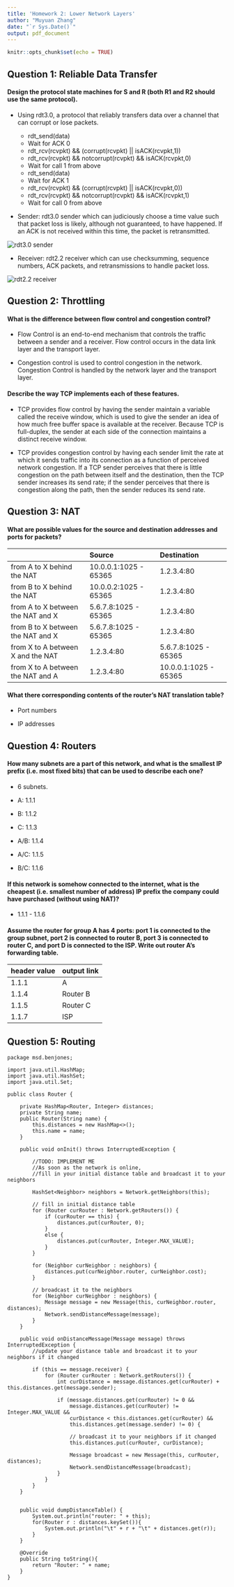 ```yaml
---
title: 'Homework 2: Lower Network Layers'
author: "Muyuan Zhang"
date: "`r Sys.Date()`"
output: pdf_document
---
```


```r
knitr::opts_chunk$set(echo = TRUE)
```

## Question 1: Reliable Data Transfer

#### Design the protocol state machines for S and R (both R1 and R2 should use the same protocol).

+ Using rdt3.0, a protocol that reliably transfers data over a channel that can corrupt or lose packets.

  * rdt_send(data)
  * Wait for ACK 0
  * rdt_rcv(rcvpkt) && (corrupt(rcvpkt) || isACK(rcvpkt,1))
  * rdt_rcv(rcvpkt) && notcorrupt(rcvpkt) && isACK(rcvpkt,0)
  * Wait for call 1 from above
  * rdt_send(data)
  * Wait for ACK 1
  * rdt_rcv(rcvpkt) && (corrupt(rcvpkt) || isACK(rcvpkt,0))
  * rdt_rcv(rcvpkt) && notcorrupt(rcvpkt) && isACK(rcvpkt,1)
  * Wait for call 0 from above

+ Sender: rdt3.0 sender which can judiciously choose a time value such that packet loss is likely, although not guaranteed, to have happened. If an ACK is not received within this time, the packet is retransmitted.

![rdt3.0 sender](rdt3.0sender.png)\newline

+ Receiver: rdt2.2 receiver which can use checksumming, sequence numbers, ACK packets, and retransmissions to handle packet loss.

![rdt2.2 receiver](rdt2.2receiver.png)\newline

## Question 2: Throttling

#### What is the difference between flow control and congestion control?

+ Flow Control is an end-to-end mechanism that controls the traffic between a sender and a receiver. Flow control occurs in the data link layer and the transport layer.

+ Congestion control is used to control congestion in the network. Congestion Control is handled by the network layer and the transport layer.

#### Describe the way TCP implements each of these features.

+ TCP provides flow control by having the sender maintain a variable called the receive window, which is used to give the sender an idea of how much free buffer space is available at the receiver. Because TCP is full-duplex, the sender at each side of the connection maintains a distinct receive window.

+ TCP provides congestion control by having each sender limit the rate at which it sends traffic into its connection as a function of perceived network congestion. If a TCP sender perceives that there is little congestion on the path between itself and the destination, then the TCP sender increases its send rate; if the sender perceives that there is congestion along the path, then the sender reduces its send rate.

## Question 3: NAT

#### What are possible values for the source and destination addresses and ports for packets?

                                          Source                        Destination
---------------------------------         -------------                 -------------
from A to X behind the NAT                10.0.0.1:1025 - 65365         1.2.3.4:80
from B to X behind the NAT                10.0.0.2:1025 - 65365         1.2.3.4:80
from A to X between the NAT and X         5.6.7.8:1025 - 65365          1.2.3.4:80
from B to X between the NAT and X         5.6.7.8:1025 - 65365          1.2.3.4:80
from X to A between X and the NAT         1.2.3.4:80                    5.6.7.8:1025 - 65365
from X to A between the NAT and A         1.2.3.4:80                    10.0.0.1:1025 - 65365

#### What there corresponding contents of the router's NAT translation table?

+ Port numbers

+ IP addresses

## Question 4: Routers

#### How many subnets are a part of this network, and what is the smallest IP prefix (i.e. most fixed bits) that can be used to describe each one?

+ 6 subnets.

+ A: 1.1.1

+ B: 1.1.2

+ C: 1.1.3

+ A/B: 1.1.4

+ A/C: 1.1.5

+ B/C: 1.1.6

#### If this network is somehow connected to the internet, what is the cheapest (i.e. smallest number of address) IP prefix the company could have purchased (without using NAT)?

+ 1.1.1 - 1.1.6

#### Assume the router for group A has 4 ports: port 1 is connected to the group subnet, port 2 is connected to router B, port 3 is connected to router C, and port D is connected to the ISP. Write out router A's forwarding table.

header value          output link
-------------         -------------
1.1.1                 A
1.1.4                 Router B
1.1.5                 Router C
1.1.7                 ISP

## Question 5: Routing

```
package msd.benjones;

import java.util.HashMap;
import java.util.HashSet;
import java.util.Set;

public class Router {

    private HashMap<Router, Integer> distances;
    private String name;
    public Router(String name) {
        this.distances = new HashMap<>();
        this.name = name;
    }

    public void onInit() throws InterruptedException {

		//TODO: IMPLEMENT ME
		//As soon as the network is online,
		//fill in your initial distance table and broadcast it to your neighbors
        
        HashSet<Neighbor> neighbors = Network.getNeighbors(this);

        // fill in initial distance table
        for (Router curRouter : Network.getRouters()) {
            if (curRouter == this) {
                distances.put(curRouter, 0);
            }
            else {
                distances.put(curRouter, Integer.MAX_VALUE);
            }
        }
        
        for (Neighbor curNeighbor : neighbors) {
            distances.put(curNeighbor.router, curNeighbor.cost);
        }
        
        // broadcast it to the neighbors
        for (Neighbor curNeighbor : neighbors) {
            Message message = new Message(this, curNeighbor.router, distances);
            Network.sendDistanceMessage(message);
        }
    }

    public void onDistanceMessage(Message message) throws InterruptedException {
		//update your distance table and broadcast it to your neighbors if it changed

        if (this == message.receiver) {
            for (Router curRouter : Network.getRouters()) {
                int curDistance = message.distances.get(curRouter) + this.distances.get(message.sender);

                if (message.distances.get(curRouter) != 0 &&
                    message.distances.get(curRouter) != Integer.MAX_VALUE &&
                    curDistance < this.distances.get(curRouter) && 
                    this.distances.get(message.sender) != 0) {

                    // broadcast it to your neighbors if it changed
                    this.distances.put(curRouter, curDistance);
                    
                    Message broadcast = new Message(this, curRouter, distances);
                    Network.sendDistanceMessage(broadcast);
                }
            }
        }
    }


    public void dumpDistanceTable() {
        System.out.println("router: " + this);
        for(Router r : distances.keySet()){
            System.out.println("\t" + r + "\t" + distances.get(r));
        }
    }

    @Override
    public String toString(){
        return "Router: " + name;
    }
}
```

